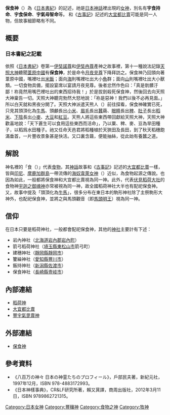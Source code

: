 '''保食神'''（{{lang|ja|うけもち の かみ}}）為《[[日本書紀|日本書紀]]》的記述，祂是[[日本神話|日本神話]]裡出現的[[女神|女神]]，別名有'''宇食持命'''、'''宇食保命'''、'''宇氣母智命'''等。
和《[[古事記|古事記]]》記述的[[大宜都比賣|大宜都比賣]]可能是同一人物，但故事細節略有不同。

== 概要 ==
=== 日本書紀之記載 ===
依照《[[日本書紀|日本書紀]]》卷第一[[伊奘諾尊|伊奘諾尊]]和[[伊奘冉尊|伊奘冉尊]]產神之故事裡，第十一種說法記錄[[天照大神|天照大神]]聽聞[[葦原中國|葦原中國]]有'''保食神'''，於是命令[[月讀尊|月夜見尊]]下降拜訪之。保食神乃回頭向著葦原中國，嘴裡吐出[[稻|米飯]]；面向[[海|海]]則嘴裡吐出大小[[魚|魚]]群；面向[[山|山]]則嘴裡吐出大小獸類。一切食物具備，擺設宴席以宴請月夜見尊。後者忿然作色曰：「真是骯髒汙鄙！祢竟然用嘴巴裡吐出的東西招待我！」於是拔劍殺死保食神，然後回去向天照大神稟告一切。天照大神聽完勃然大怒地說：「祢是惡神！我們以後不必再見面。」所以白天就和黑夜分開了。天照大神派遣天熊人（{{lang|ja|あまのくまひと}}）前往探看，保食神確實已死，只見其頭頂化為[[牛|牛]][[馬|馬]]、頭顱長出[[小米|小米]]、[[眉毛|眉毛]]長出[[蠶|蠶]]繭、[[眼睛|眼睛]]長出[[稗|稗]]、[[肚子|肚子]]長出[[稻米|稻米]]、[[生殖系统|下陰]]長出[[小麥|小麥]]、[[大豆|大豆]]和[[紅豆|紅豆]]。天熊人將這些東西帶回獻給天照大神，天照大神歡喜地說：「天下蒼生可以食用這些東西而活命」，乃以粟、稗、麥、豆為旱田種子，以稻爲水田種子。祂又任命天邑君將稻種植於天狹田及長田，到了秋天稻穗飽滿垂首，一片豐收景象甚是快活。又口裏含繭，便能抽絲，從此始有養蠶之道。

== 解說 ==
神名裡的「食（{{lang|ja|うけ}}）」代表[[食物|食物]]，其[[神話|神話]]故事和《[[古事記|古事記]]》記述的[[大宜都比賣|大宜都比賣]]一樣，皆與[[印尼|印尼]]、[[摩鹿加群島|摩鹿加群島]]一帶流傳的[[海奴韋萊|海奴韋萊女神]]（{{lang|en|Hainuwele}}）近似，為食物起源之傳說。也因為如此，一般都將保食神和大宜都比賣視為同一神。此外，代表[[伏見稻荷大社|伏見稻荷大社]]的食物神[[宇迦之御魂神|宇迦之御魂神]]亦常被視為同一神，故全國稻荷神社大半也有配祀保食神。又，故事中提及「頭頂化為[[牛|牛]][[馬|馬]]」，很多分布在東日本的駒形神社除了主祭駒形大神外，也配祀保食神，並將之與馬頭觀音（即[[馬頭明王|馬頭明王]]）視為同一神。

== 信仰 ==
在日本只要是稻荷神社，一般都會配祀保食神，其他的[[神社|神社]]主要計有下述：
* 岩內神社（[[北海道|北海道]][[岩內郡|岩內郡]][[岩內町|岩內町]]）
* 箭弓稻荷神社（[[埼玉縣|埼玉縣]][[東松山市|東松山市]]箭弓町）
* 建穗神社（[[靜岡縣|靜岡縣]][[靜岡市|靜岡市]]）
* 籰繰神社（[[愛知縣|愛知縣]][[豐川市|豐川市]]）
* 飯持神社（[[新潟縣|新潟縣]][[佐渡市|佐渡市]]）
* 保食神社（[[長崎縣|長崎縣]][[壹岐市|壹岐市]]）

== 內部連結 ==
* [[稻荷神|稻荷神]]
* [[大宜都比賣|大宜都比賣]]
* [[豐宇氣毘賣神|豐宇氣毘賣神]]

== 外部連結 ==
* {{ja}}[http://www.din.or.jp/~a-kotaro/gods/kamigami/ukemoti.html 保食神] {{Wayback|url=http://www.din.or.jp/~a-kotaro/gods/kamigami/ukemoti.html |date=20160709051746 }}

== 參考資料 ==
* 《八百万の神々 日本の神霊たちのプロフィール》，戶部民夫著，新紀元社，1997年12月，ISBN 978-4883172993。
* 《日本神樣事典》，CR&LF研究所著，賴又萁譯，商周出版社，2012年3月11日，ISBN 9789862721315。
{{Reflist}}

[[Category:日本女神|Category:日本女神]]
[[Category:豐穰神|Category:豐穰神]]
[[Category:食物之神|Category:食物之神]]
[[Category:牧神|Category:牧神]]